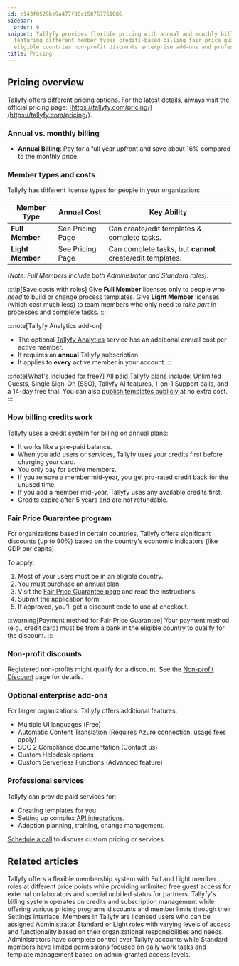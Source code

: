 ```yaml
---
id: c143f0529be9a477f30c150757761086
sidebar:
  order: 9
snippet: Tallyfy provides flexible pricing with annual and monthly billing options
  featuring different member types credits-based billing fair price guarantees for
  eligible countries non-profit discounts enterprise add-ons and professional services.
title: Pricing
---
```



## Pricing overview

Tallyfy offers different pricing options. For the latest details, always visit the official pricing page: [https://tallyfy.com/pricing/](https://tallyfy.com/pricing/).

### Annual vs. monthly billing

*   **Annual Billing**: Pay for a full year upfront and save about 16% compared to the monthly price.

### Member types and costs

Tallyfy has different license types for people in your organization:

| Member Type     | Annual Cost      | Key Ability                                      |
|-----------------|------------------|--------------------------------------------------|
| **Full Member** | See Pricing Page | Can create/edit templates & complete tasks.      |
| **Light Member**| See Pricing Page | Can complete tasks, but **cannot** create/edit templates. |

*(Note: Full Members include both Administrator and Standard roles).* 

:::tip[Save costs with roles]
Give **Full Member** licenses only to people who *need* to build or change process templates. Give **Light Member** licenses (which cost much less) to team members who only need to *take part* in processes and complete tasks.
:::

:::note[Tallyfy Analytics add-on]
*   The optional [Tallyfy Analytics](/products/pro/integrations/analytics/) service has an additional annual cost per active member.
*   It requires an **annual** Tallyfy subscription.
*   It applies to **every** active member in your account.
:::

:::note[What's included for free?]
All paid Tallyfy plans include: Unlimited Guests, Single Sign-On (SSO), Tallyfy AI features, 1-on-1 Support calls, and a 14-day free trial. You can also [publish templates publicly](/products/pro/documenting/templates/how-to-make-my-tallyfy-template-public/) at no extra cost.
:::

### How billing credits work

Tallyfy uses a credit system for billing on annual plans:

*   It works like a pre-paid balance.
*   When you add users or services, Tallyfy uses your credits first before charging your card.
*   You only pay for active members.
*   If you remove a member mid-year, you get pro-rated credit back for the unused time.
*   If you add a member mid-year, Tallyfy uses any available credits first.
*   Credits expire after 5 years and are not refundable.

### Fair Price Guarantee program

For organizations based in certain countries, Tallyfy offers significant discounts (up to 90%) based on the country's economic indicators (like GDP per capita).

To apply:
<Steps>
1. Most of your users must be in an eligible country.
2. You must purchase an annual plan.
3. Visit the [Fair Price Guarantee page](https://tallyfy.com/pricing/fair-price-guarantee/) and read the instructions.
4. Submit the application form.
5. If approved, you'll get a discount code to use at checkout.
</Steps>

:::warning[Payment method for Fair Price Guarantee]
Your payment method (e.g., credit card) must be from a bank in the eligible country to qualify for the discount.
:::

### Non-profit discounts

Registered non-profits might qualify for a discount. See the [Non-profit Discount](/products/pro/pricing/how-to-apply-for-tallyfys-nonprofit-program-discount/) page for details.

### Optional enterprise add-ons

For larger organizations, Tallyfy offers additional features:

*   Multiple UI languages (Free)
*   Automatic Content Translation (Requires Azure connection, usage fees apply)
*   SOC 2 Compliance documentation (Contact us)
*   Custom Helpdesk options
*   Custom Serverless Functions (Advanced feature)

### Professional services

Tallyfy can provide paid services for:

*   Creating templates for you.
*   Setting up complex [API integrations](/products/pro/integrations/open-api/).
*   Adoption planning, training, change management.

[Schedule a call](https://tallyfy.com/booking/) to discuss custom pricing or services.


<PageTree />

## Related articles
<CardGrid>
<LinkTitleCard header="<b>Billing > Tallyfy's Account and Member Limits</b>" href="/products/pro/settings/billing/what-are-tallyfys-account-and-member-limits/" > Tallyfy offers a flexible membership system with Full and Light member roles at different price points while providing unlimited free guest access for external collaborators and special unbilled status for partners. </LinkTitleCard>
<LinkTitleCard header="<b>Settings > Billing</b>" href="/products/pro/settings/billing/" > Tallyfy's billing system operates on credits and subscription management while offering various pricing programs discounts and member limits through their Settings interface. </LinkTitleCard>
<LinkTitleCard header="<b>Documenting > Members</b>" href="/products/pro/documenting/members/" > Members in Tallyfy are licensed users who can be assigned Administrator Standard or Light roles with varying levels of access and functionality based on their organizational responsibilities and needs. </LinkTitleCard>
<LinkTitleCard header="<b>Members > Standard and Admin members</b>" href="/products/pro/documenting/members/standard-admin-members/" > Administrators have complete control over Tallyfy accounts while Standard members have limited permissions focused on daily work tasks and template management based on admin-granted access levels. </LinkTitleCard>
</CardGrid>